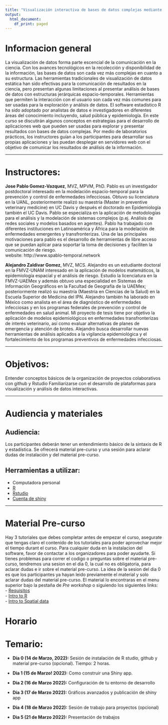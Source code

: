 ```yaml
---
title: "Visualización interactiva de bases de datos complejas mediante la plataforma Shiny"
output:
  html_document:
    df_print: paged
---
```



# Informacion general


La visualización de datos forma parte escencial de la comunicación en la ciencia. Con los avances tecnológicos en la recolección y disponibilidad de la información, las bases de datos son cada vez más complejas en cuanto a su estructura. Las herramientas tradicionales de visualización de datos estática han sido efectivas para la comunicación de resultados en la ciencia, pero presentan algunas limitaciones al presentar  análisis de bases de datos con estructuras jerárquicas espacio-temporales. Herramientas que permiten la interacción con el usuario son cada vez más comunes para ser usadas para la exploración y análisis de datos. El software estadístico R ha sido adoptado por analistas de datos e investigadores en diferentes áreas del conocimiento incluyendo, salud pública y epidemiología. En este curso se discutirán algunos conceptos en estrategias para el desarrollo de aplicaciones web que pueden ser usadas para explorar y presentar resultados con bases de datos complejas. Por medio de laboratorios prácticos, los instructores guían a los participantes para desarrollar sus propias aplicaciones y las puedan desplegar en servidores web con el objetivo de comunicar los resultados de análisis de la información.

 ------------


# Instructores:

**Jose Pablo Gomez-Vazquez**, MVZ, MPVM, PhD. Pablo es un investigador postdoctoral interesado en la modelación espacio-temporal para la prevención y control de enfermedades infecciosas. Obtuvo su licenciatura en la UANL, posteriormente realizó su maestría (Master in preventive veterinary medicine) en UC Davis y después el doctorado en Epidemiología también el UC Davis. Pablo se especializa en la aplicación de metodologías para el análisis y la modelación de sistemas complejos (p.ej. Análisis de redes sociales y modelos basados en agentes). Pablo ha trabajado con diferentes instituciones en Latinoamérica y África para la modelación de enfermedades emergentes y transfronterizas. Una de las principales motivaciones para pablo es el desarrollo de herramientas de libre acceso que se puedan aplicar para soportar la toma de decisiones y faciliten la comunicación de riesgo.  
 website: http://www.spablo-temporal.network


**Alejandro Zaldivar Gomez**, MVZ, MCS. Alejandro es un estudiante doctoral en la FMVZ-UNAM interesado en la aplicación de modelos matemáticos, la epidemiología espacial y el análisis de riesgo. Estudio la licenciatura en la FMVZ-UAEMex y además obtuvo una especialidad en Sistemas de Información Geográficos en la Facultad de Geografía de la UAEMex; posteriormente realizó su maestría (Maestria en Ciencias de la Salud) en la Escuela Superior de Medicina del IPN. Alejandro también ha laborado en México como analista en el área de diagnóstico de enfermedades infecciosas y en los programas federales de prevención y control de enfermedades en salud animal. Mi proyecto de tesis tiene por objetivo la aplicación de modelos epidemiológicos en enfermedades transfronterizas de interés veterinario, así como evaluar alternativas de planes de emergencia y atención de brotes. Alejandro busca desarrollar nuevas herramientas de análisis aplicados a la vigilancia epidemiológica y el fortalecimiento de los programas preventivos de enfermedades infecciosas.


 ------------


# Objetivos:
 Entender conceptos básicos de la organización de proyectos colaborativos con github y Rstudio
 Familiarizarse con el desarrollo de plataformas para visualización y análisis de datos interactivas.


 ------------



# Audiencia y materiales

## Audiencia:
Los participantes deberán tener un entendimiento básico de la sintaxis de R y estadística. Se ofrecerá material pre-curso y una sesión para aclarar dudas de instalación y del material pre-curso.

## Herramientas a utilizar:
  
  - Computadora personal
  - [R](https://cloud.r-project.org)
  - [Rstudio](https://www.rstudio.com/products/rstudio/)
  - [Cuenta de shiny](https://www.shinyapps.io)


 ------------
 
# Material Pre-curso

Hay 3 tutoriales que debes completar antes de empezar el curso, asegurate que tengas claro el contenido de los tutoriales para poder aprovechar mejor el tiempo durant el curso. Para cualquier duda en la instalacion del software, favor de contactar a los organizadores para poder ayudarte. Si tienes problemas para correr el codigo o preguntas sobre el material pre-curso, tendremos una sesion en el dia 0, la cual no es obligatoria, para aclarar dudas e ir sobre el material pre-curso. La idea de la sesion del dia 0 es que los participantes ya hayan leido previamente el material y solo aclarar dudas del material pre-curso. El material lo encontraras en el menu superior bajo la pestaña de *Pre workshop* o siguiendo los siguientes links:  
  - [Requisitos](0a_Intro_req.html)  
  - [Intro to R](0b_Intro_to_R.html)  
  - [Intro to Spatial data](0c_Spatial_intro.html)


# Horario 

# Temario:

   - **Día 0 (14 de Marzo, 2022):** Sesión de instalación de R studio, github y material pre-curso (opcional). Tiempo: 2 horas.
   - **Dia 1 (15 de Marzo! 2022):** Como construir una Shiny app.
     <!-- - Introducción (15 minutos) -->
     <!-- - Arquitectura y estructura de la app (30 minutos) -->
     <!-- - Ejercicio 1: Abrir un archivo de Shiny app en R studio (15 minutos) -->
     <!-- - Inputs, outputs y server (30 minutos) -->
     <!-- - Ejercicio 2: (90 minutos) -->
     <!-- - Cargar una base de datos -->
     <!-- - Agregar y modificar los input$ -->
     <!-- - Agregar y modificar los output$ -->
     <!-- - Sin código: Agreguen y modifiquen 3 inputs y 3 output (tabla, mapa y grafica) -->
     <!-- - Checkpoint -  -->
   - **Dia 2 (16 de Marzo 2022):** Configuración de tu entorno de desarrollo
     <!-- - Recapitulación (15 minutos) -->
     <!-- - Configurar la interfaz del usuario (45 minutos) -->
     <!-- - Ejercicio 3: Iintroduccion a shiny dashboard (45 minutos) -->
     <!-- - Reactividad basica (30 minutos) -->
     <!-- - Ejercicio 4: Reactividad -->
     <!-- - Botones de acción -->
     <!-- - Cajas de mensajes -->
     <!-- - Checkpoint -  -->

   - **Dia 3 (17 de Marzo 2022):** Gráficos avanzados y publicación de shiny app
     <!-- - Recapitulación (15 minutos) -->
     <!-- - Graficos avanzados DT, plotly y visNetwork, mapbox (30 minutos) -->
     <!-- - Ejercicio 5: Agregar graficos y mapas interactivos (45 minutos) -->
     <!-- - Publicación en github y servidores de google drive (30 minutos) -->
     <!-- - Ejercicio 6: Publicar el shiny app y conectar con google drive (45 minutos)  -->
     <!-- - Checkpoint -  -->
     <!-- - Tarea boceto - -->

   - **Dia 4 (18 de Marzo 2022):** Sesión de trabajo para proyectos (opcional)
     <!-- - Presenten su borrador de aplicación -->

   - **Dìa 5 (21 de Marzo 2022):** Presentación de trabajos